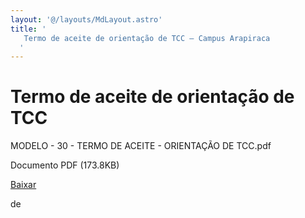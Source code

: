 ```yaml
---
layout: '@/layouts/MdLayout.astro'
title: '
   Termo de aceite de orientação de TCC — Campus Arapiraca
  '
---
```






Termo de aceite de orientação de TCC
====================================












 MODELO - 30 - TERMO DE ACEITE - ORIENTAÇÃO DE TCC.pdf
   

 Documento PDF
 (173.8KB)
 

<a class="btn btn-secondary download" href="https://arapiraca.ufal.br/graduacao/ciencia-da-computacao/documentos/tcc/modelos/modelo-30-termo-de-aceite-orientacao-de-tcc.pdf/@@download/file/MODELO - 30 - TERMO DE ACEITE - ORIENTAÇÃO DE TCC.pdf">
 Baixar
</a>




























 de
 



















